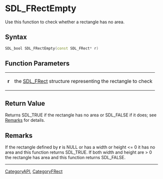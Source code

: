 
= SDL_FRectEmpty =
Use this function to check whether a rectangle has no area.


== Syntax ==
<syntaxhighlight lang='c++'>
SDL_bool SDL_FRectEmpty(const SDL_FRect* r)
</syntaxhighlight>

== Function Parameters ==
{|
|'''r'''
|the [[SDL_FRect]] structure representing the rectangle to check
|}

== Return Value ==
Returns SDL_TRUE if the rectangle has no area or SDL_FALSE if it does; see [[#Remarks|Remarks]] for details.

== Remarks ==
If the rectangle defined by '''r''' is NULL or has a width or height <= 0 it has no area and this function returns SDL_TRUE.  If both width and height are > 0 the rectangle has area and this function returns SDL_FALSE.


----
[[CategoryAPI]], [[CategoryFRect]]
